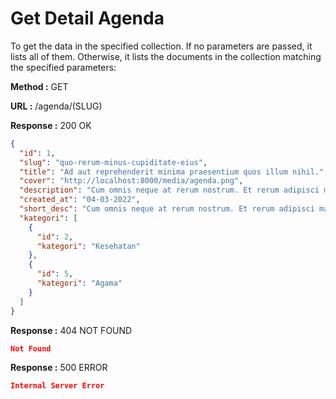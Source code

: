 
# Get Detail Agenda

To get the data in the specified collection. If no parameters are passed, it lists all of them.
Otherwise, it lists the documents in the collection matching the specified parameters:

**Method :** <Badge>GET</Badge>

**URL :** <Badge variant="dark">/agenda/(SLUG)</Badge>

**Response :** <BadgeOutline variant="success">200 OK</BadgeOutline>

```json
{
  "id": 1,
  "slug": "quo-rerum-minus-cupiditate-eius",
  "title": "Ad aut reprehenderit minima praesentium quos illum nihil.",
  "cover": "http://localhost:8000/media/agenda.png",
  "description": "Cum omnis neque at rerum nostrum. Et rerum adipisci magnam quibusdam architecto enim. Sint repellat sit dolor autem id non ut. Facere minus adipisci totam in. Fugiat aut et minus veritatis iste quae. Harum qui eum ipsam cum ut esse. Officia ipsa aliquam harum at officia maiores. Hic modi labore magnam qui eveniet. Quasi iusto esse quia dolor et. Eius provident illo quaerat enim et. Aut excepturi dolore et illum cum eum. In ut molestiae facilis voluptates enim. Ipsa autem asperiores at illum sequi et. Sint magni tempora iste illum enim. Et non dolores magni qui id eveniet autem. Repudiandae illum aut dolor qui. Corporis laborum amet et architecto alias qui. Aliquam qui nulla consectetur et veritatis numquam. Et aut repellendus culpa ut quia. Ea deleniti numquam provident omnis est magnam. Ut et qui earum placeat. Perspiciatis dolor consequatur officiis et. Odit voluptatem et ut id ut quasi. Tempore veniam recusandae exercitationem. Quae sapiente debitis quod. Asperiores nobis voluptates placeat perferendis voluptates.",
  "created_at": "04-03-2022",
  "short_desc": "Cum omnis neque at rerum nostrum. Et rerum adipisci magnam quibusdam architecto enim. Sint repellat...",
  "kategori": [
    {
      "id": 2,
      "kategori": "Kesehatan"
    },
    {
      "id": 5,
      "kategori": "Agama"
    }
  ]
}
```

**Response :** <BadgeOutline variant="warning">404 NOT FOUND</BadgeOutline>

```json
Not Found
```

**Response :** <BadgeOutline variant="danger">500 ERROR</BadgeOutline>

```json
Internal Server Error
```
